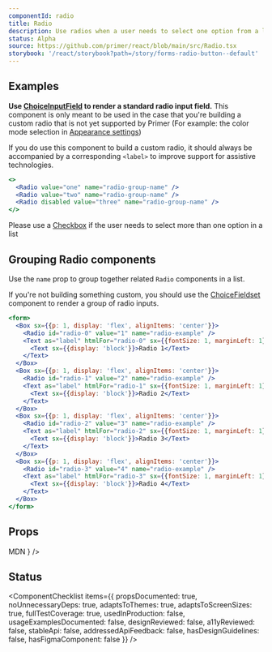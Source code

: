```yaml
---
componentId: radio
title: Radio
description: Use radios when a user needs to select one option from a list
status: Alpha
source: https://github.com/primer/react/blob/main/src/Radio.tsx
storybook: '/react/storybook?path=/story/forms-radio-button--default'
---
```


## Examples

<Note variant="warning">

**Use [ChoiceInputField](/ChoiceInputField) to render a standard radio input field.** This component is only meant to be used in the case that you're building a custom radio that is not yet supported by Primer (For example: the color mode selection in [Appearance settings](https://github.com/settings/appearance))

If you do use this component to build a custom radio, it should always be accompanied by a corresponding `<label>` to improve support for assistive technologies.

</Note>

```jsx live
<>
  <Radio value="one" name="radio-group-name" />
  <Radio value="two" name="radio-group-name" />
  <Radio disabled value="three" name="radio-group-name" />
</>
```

<Note>

Please use a [Checkbox](/Checkbox) if the user needs to select more than one option in a list

</Note>

## Grouping Radio components

Use the `name` prop to group together related `Radio` components in a list.

If you're not building something custom, you should use the [ChoiceFieldset](/ChoiceFieldset) component to render a group of radio inputs.

```jsx live
<form>
  <Box sx={{p: 1, display: 'flex', alignItems: 'center'}}>
    <Radio id="radio-0" value="1" name="radio-example" />
    <Text as="label" htmlFor="radio-0" sx={{fontSize: 1, marginLeft: 1}}>
      <Text sx={{display: 'block'}}>Radio 1</Text>
    </Text>
  </Box>
  <Box sx={{p: 1, display: 'flex', alignItems: 'center'}}>
    <Radio id="radio-1" value="2" name="radio-example" />
    <Text as="label" htmlFor="radio-1" sx={{fontSize: 1, marginLeft: 1}}>
      <Text sx={{display: 'block'}}>Radio 2</Text>
    </Text>
  </Box>
  <Box sx={{p: 1, display: 'flex', alignItems: 'center'}}>
    <Radio id="radio-2" value="3" name="radio-example" />
    <Text as="label" htmlFor="radio-2" sx={{fontSize: 1, marginLeft: 1}}>
      <Text sx={{display: 'block'}}>Radio 3</Text>
    </Text>
  </Box>
  <Box sx={{p: 1, display: 'flex', alignItems: 'center'}}>
    <Radio id="radio-3" value="4" name="radio-example" />
    <Text as="label" htmlFor="radio-3" sx={{fontSize: 1, marginLeft: 1}}>
      <Text sx={{display: 'block'}}>Radio 4</Text>
    </Text>
  </Box>
</form>
```

## Props

<PropsTable>
  <PropsTableRow name="value" type="string" required description="A unique value that is never shown to the user" />
  <PropsTableRow name="name" type="string" required description="Required for grouping multiple radios" />
  <PropsTableRow name="checked" type="boolean" description="Modifies true/false value of the native radio" />
  <PropsTableRow name="defaultChecked" type="boolean" description="Selects the radio by default in uncontrolled mode" />
  <PropsTableRow
    name="onChange"
    type="(event: React.ChangeEvent) => void"
    description="A callback function that is triggered when the input state has been changed"
  />
  <PropsTableRow
    name="disabled"
    type="boolean"
    description="Modifies the native disabled state of the native checkbox"
  />
  <PropsTableBasePropRows
    elementType="input"
    refType="HTMLInputElement"
    passthroughPropsLink={
      <Link href="https://developer.mozilla.org/en-US/docs/Web/HTML/Element/input/radio#additional_attributes">
        MDN
      </Link>
    }
  />
</PropsTable>

## Status

<ComponentChecklist
  items={{
    propsDocumented: true,
    noUnnecessaryDeps: true,
    adaptsToThemes: true,
    adaptsToScreenSizes: true,
    fullTestCoverage: true,
    usedInProduction: false,
    usageExamplesDocumented: false,
    designReviewed: false,
    a11yReviewed: false,
    stableApi: false,
    addressedApiFeedback: false,
    hasDesignGuidelines: false,
    hasFigmaComponent: false
  }}
/>

